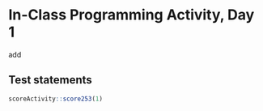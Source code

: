 # In-Class Programming Activity, Day 1

add


## Test statements

```r
scoreActivity::score253(1)
```